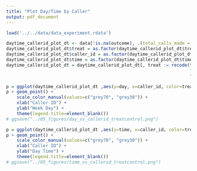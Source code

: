 ```yaml
---
title: "Plot Day/Time by Caller"
output: pdf_document 
---
```


```r
load('../../data/data_experiment.rdata')
```

```r
daytime_callerid_plot_dt <- data[!is.na(outcome), .(total_calls_made = .N), by = .(treat, day, caller_id, time)]
daytime_callerid_plot_dt$treat = as.factor(daytime_callerid_plot_dt$treat)
daytime_callerid_plot_dt$caller_id = as.factor(daytime_callerid_plot_dt$caller_id)
daytime_callerid_plot_dt$time = as.factor(daytime_callerid_plot_dt$time)
daytime_callerid_plot_dt = daytime_callerid_plot_dt[, treat := recode(treat, 
                                                                      "1" = "Treatment: Female", 
                                                                      "0" = "Control: Male")]

p = ggplot(daytime_callerid_plot_dt ,aes(y=day, x=caller_id, color=treat, size=total_calls_made))
p + geom_point() + 
    scale_color_manual(values=c("grey70", "grey30")) + 
    xlab("Caller ID") + 
    ylab("Week Day") + 
    theme(legend.title=element_blank())
# ggsave("../05_figures/day_vs_callerid_treatcontrol.png")

p = ggplot(daytime_callerid_plot_dt ,aes(y=time, x=caller_id, color=treat, size=total_calls_made))
p + geom_point() + 
    scale_color_manual(values=c("grey70", "grey30")) + 
    xlab("Caller ID") + 
    ylab("Day Time") + 
    theme(legend.title=element_blank())
# ggsave("../05_figures/time_vs_callerid_treatcontrol.png")
```